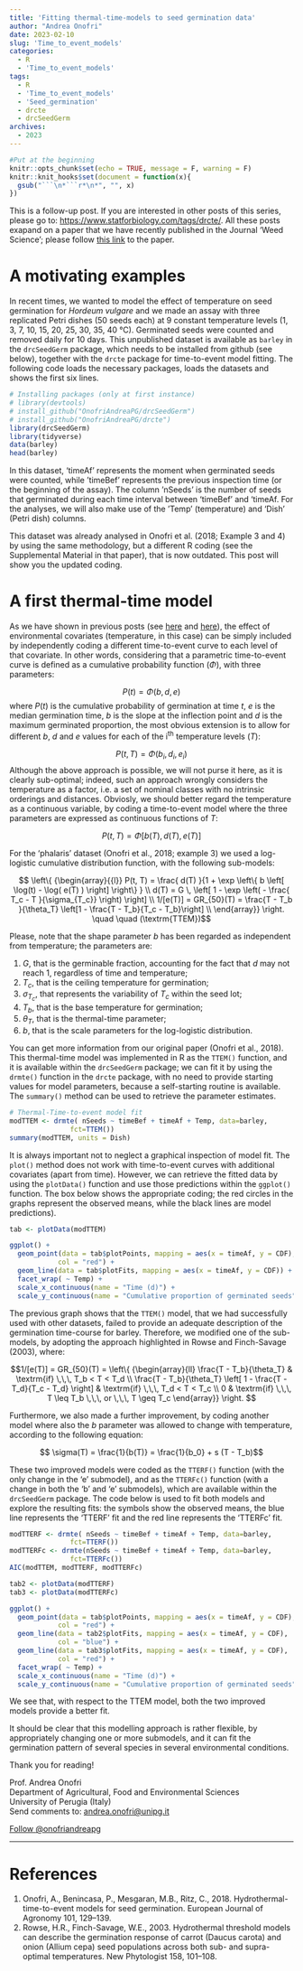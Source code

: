 ```yaml
---
title: 'Fitting thermal-time-models to seed germination data'
author: "Andrea Onofri"
date: 2023-02-10
slug: 'Time_to_event_models'
categories:
  - R
  - 'Time_to_event_models'
tags:
  - R
  - 'Time_to_event_models'
  - 'Seed_germination'
  - drcte
  - drcSeedGerm
archives:
  - 2023
---
```


```r
#Put at the beginning
knitr::opts_chunk$set(echo = TRUE, message = F, warning = F)
knitr::knit_hooks$set(document = function(x){ 
  gsub("```\n*```r*\n*", "", x) 
})
```

This is a follow-up post. If you are interested in other posts of this series, please go to: [https://www.statforbiology.com/tags/drcte/](https://www.statforbiology.com/tags/drcte/). All these posts exapand on a paper that we have recently published in the Journal 'Weed Science'; please follow [this link](https://doi.org/10.1017/wsc.2022.8) to the paper.

# A motivating examples

In recent times, we wanted to model the effect of temperature on seed germination for *Hordeum vulgare* and we made an assay with three replicated Petri dishes (50 seeds each) at 9 constant temperature levels (1, 3, 7, 10, 15, 20, 25, 30, 35, 40 °C). Germinated seeds were counted and removed daily for 10 days. This unpublished dataset is available as `barley` in the `drcSeedGerm` package, which needs to be installed from github (see below), together with the `drcte` package for time-to-event model fitting. The following code loads the necessary packages, loads the datasets and shows the first six lines.

```r
# Installing packages (only at first instance)
# library(devtools)
# install_github("OnofriAndreaPG/drcSeedGerm")
# install_github("OnofriAndreaPG/drcte")
library(drcSeedGerm)
library(tidyverse)
data(barley)
head(barley)
```

In this dataset, 'timeAf' represents the moment when germinated seeds were counted, while ’timeBef’ represents the previous inspection time (or the beginning of the assay). The column ’nSeeds’ is the number of seeds that germinated during each time interval  between 'timeBef' and 'timeAf. For the analyses, we will also make use of the 'Temp' (temperature) and 'Dish' (Petri dish) columns.

This dataset was already analysed in Onofri et al. (2018; Example 3 and 4) by using the same methodology, but a different R coding (see the Supplemental Material in that paper), that is now outdated. This post will show you the updated coding.

# A first thermal-time model

As we have shown in previous posts (see [here](https://www.statforbiology.com/2022/stat_drcte_6-ht1step/) and [here](https://www.statforbiology.com/2023/stat_drcte_10-examplehtte/)), the effect of environmental covariates (temperature, in this case) can be simply included by independently coding a different time-to-event curve to each level of that covariate. In other words, considering that a parametric time-to-event curve is defined as a cumulative probability function ($\Phi$), with three parameters:

$$P(t) = \Phi \left( b, d, e \right)$$
where $P(t)$ is the cumulative probability of germination at time $t$, $e$ is the median germination time, $b$ is the slope at the inflection point and $d$ is the maximum germinated proportion, the most obvious extension is to allow for different $b$, $d$ and $e$ values for each of the i^th^ temperature levels ($T$):

$$P(t, T) = \Phi \left( b_i, d_i, e_i \right)$$
Although the above approach is possible, we will not purse it here, as it is clearly sub-optimal; indeed, such an approach wrongly considers the temperature as a factor, i.e. a set of nominal classes with no intrinsic orderings and distances. Obviosly, we should better regard the temperature as a continuous variable, by coding a time-to-event model where the three parameters are expressed as continuous functions of $T$:

$$P(t, T) = \Phi \left[ b(T), d(T), e(T) \right]$$

For the 'phalaris' dataset (Onofri et al., 2018; example 3) we used a log-logistic cumulative distribution function, with the following sub-models:

$$ \left\{ {\begin{array}{{l}}
P(t, T) = \frac{ d(T) }{1 + \exp \left\{ b \left[ \log(t) - \log( e(T) ) \right] \right\} } \\
d(T) = G \, \left[ 1 - \exp \left( - \frac{ T_c - T }{\sigma_{T_c}} \right) \right] \\
1/[e(T)] = GR_{50}(T) = \frac{T - T_b }{\theta_T} \left[1 - \frac{T - T_b}{T_c - T_b}\right]  \\
\end{array}} \right. \quad \quad (\textrm{TTEM})$$

Please, note that the shape parameter $b$ has been regarded as independent from temperature; the parameters are: 

1. $G$, that is the germinable fraction, accounting for the fact that $d$ may not reach 1, regardless of time and temperature;
2. $T_c$, that is the ceiling temperature for germination;
3. $\sigma_{T_c}$, that represents the variability of $T_c$ within the seed lot;
4. $T_b$, that is the base temperature for germination;
5. $\theta_T$, that is the thermal-time parameter;
6. $b$, that is the scale parameters for the log-logistic distribution.

You can get more information from our original paper (Onofri et al., 2018). This thermal-time model was implemented in R as the `TTEM()` function, and it is available within the `drcSeedGerm` package; we can fit it by using the `drmte()` function in the `drcte` package, with no need to provide starting values for model parameters, because a self-starting routine is available. The `summary()` method can be used to retrieve the parameter estimates.

```r
# Thermal-Time-to-event model fit
modTTEM <- drmte( nSeeds ~ timeBef + timeAf + Temp, data=barley,
               fct=TTEM())
summary(modTTEM, units = Dish)
```

It is always important not to neglect a graphical inspection of model fit. The `plot()` method does not work with time-to-event curves with additional covariates (apart from time). However, we can retrieve the fitted data by using the `plotData()` function and use those predictions within the `ggplot()` function. The box below shows the appropriate coding; the red circles in the graphs represent the observed means, while the black lines are model predictions).

```r
tab <- plotData(modTTEM)

ggplot() +
  geom_point(data = tab$plotPoints, mapping = aes(x = timeAf, y = CDF),
            col = "red") +
  geom_line(data = tab$plotFits, mapping = aes(x = timeAf, y = CDF)) +
  facet_wrap( ~ Temp) +
  scale_x_continuous(name = "Time (d)") +
  scale_y_continuous(name = "Cumulative proportion of germinated seeds")
```

The previous graph shows that the `TTEM()` model, that we had successfully used with other datasets, failed to provide an adequate description of the germination time-course for barley. Therefore, we modified one of the sub-models, by adopting the approach highlighted in Rowse and Finch-Savage (2003), where:


$$1/[e(T)] = GR_{50}(T) = \left\{ {\begin{array}{ll}
\frac{T - T_b}{\theta_T} & \textrm{if} \,\,\, T_b < T < T_d \\
\frac{T - T_b}{\theta_T} \left[ 1 - \frac{T - T_d}{T_c - T_d}  \right] & \textrm{if} \,\,\, T_d < T < T_c \\
0 & \textrm{if} \,\,\, T \leq T_b \,\,\, or \,\,\, T \geq T_c
\end{array}} \right. $$

Furthermore, we also made a further improvement, by coding another model where also the $b$ parameter was allowed to change with temperature, according to the following equation:

$$ \sigma(T) = \frac{1}{b(T)} = \frac{1}{b_0} + s (T - T_b)$$

These two improved models were coded as the `TTERF()` function (with the only change in the 'e' submodel), and as the `TTERFc()` function (with a change in both the 'b' and 'e' submodels), which are available within the `drcSeedGerm` package. The code below is used to fit both models and explore the resulting fits: the symbols show the observed means, the blue line represents the 'TTERF' fit and the red line represents the 'TTERFc' fit.

```r
modTTERF <- drmte( nSeeds ~ timeBef + timeAf + Temp, data=barley,
               fct=TTERF())
modTTERFc <- drmte(nSeeds ~ timeBef + timeAf + Temp, data=barley,
               fct=TTERFc())
AIC(modTTEM, modTTERF, modTTERFc)

tab2 <- plotData(modTTERF)
tab3 <- plotData(modTTERFc)

ggplot() +
  geom_point(data = tab$plotPoints, mapping = aes(x = timeAf, y = CDF),
            col = "red") +
  geom_line(data = tab2$plotFits, mapping = aes(x = timeAf, y = CDF),
            col = "blue") +
  geom_line(data = tab3$plotFits, mapping = aes(x = timeAf, y = CDF),
            col = "red") +
  facet_wrap( ~ Temp) +
  scale_x_continuous(name = "Time (d)") +
  scale_y_continuous(name = "Cumulative proportion of germinated seeds")
```

We see that, with respect to the TTEM model, both the two improved models provide a better fit.

It should be clear that this modelling approach is rather flexible, by appropriately changing one or more submodels, and it can fit the germination pattern of several species in several environmental conditions.

Thank you for reading!


Prof. Andrea Onofri   
Department of Agricultural, Food and Environmental Sciences    
University of Perugia (Italy)    
Send comments to: [andrea.onofri@unipg.it](mailto:andrea.onofri@unipg.it)

<a href="https://twitter.com/onofriandreapg?ref_src=twsrc%5Etfw" class="twitter-follow-button" data-show-count="false">Follow @onofriandreapg</a><script async src="https://platform.twitter.com/widgets.js" charset="utf-8"></script>


---

# References

1. Onofri, A., Benincasa, P., Mesgaran, M.B., Ritz, C., 2018. Hydrothermal-time-to-event models for seed germination. European Journal of Agronomy 101, 129–139.
2. Rowse, H.R., Finch-Savage, W.E., 2003. Hydrothermal threshold models can describe the germination response of carrot (Daucus carota) and onion (Allium cepa) seed populations across both sub- and supra-optimal temperatures. New Phytologist 158, 101–108.




